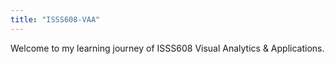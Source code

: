 ```yaml
---
title: "ISSS608-VAA"
---
```


Welcome to my learning journey of ISSS608 Visual Analytics & Applications.
